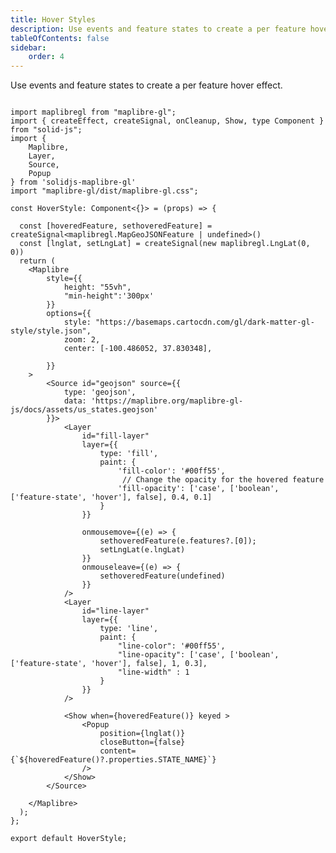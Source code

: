 ```yaml
---
title: Hover Styles
description: Use events and feature states to create a per feature hover effect.
tableOfContents: false
sidebar: 
    order: 4
---
```

Use events and feature states to create a per feature hover effect.


<div class="not-content">
    <HoverStyle client:visible />
</div>

```tsx

import maplibregl from "maplibre-gl";
import { createEffect, createSignal, onCleanup, Show, type Component } from "solid-js";
import {
    Maplibre,
    Layer,
    Source,
    Popup
} from 'solidjs-maplibre-gl'
import "maplibre-gl/dist/maplibre-gl.css";

const HoverStyle: Component<{}> = (props) => {
  
  const [hoveredFeature, sethoveredFeature] = createSignal<maplibregl.MapGeoJSONFeature | undefined>()
  const [lnglat, setLngLat] = createSignal(new maplibregl.LngLat(0, 0))
  return (
    <Maplibre 
        style={{
            height: "55vh",
            "min-height":'300px'
        }}
        options={{
            style: "https://basemaps.cartocdn.com/gl/dark-matter-gl-style/style.json",
            zoom: 2,
            center: [-100.486052, 37.830348],
            
        }}
    >
        <Source id="geojson" source={{
            type: 'geojson',
            data: 'https://maplibre.org/maplibre-gl-js/docs/assets/us_states.geojson'
        }}>
            <Layer 
                id="fill-layer"
                layer={{
                    type: 'fill',
                    paint: {
                        'fill-color': '#00ff55',
                         // Change the opacity for the hovered feature
                        'fill-opacity': ['case', ['boolean', ['feature-state', 'hover'], false], 0.4, 0.1]
                    }
                }}

                onmousemove={(e) => {
                    sethoveredFeature(e.features?.[0]);
                    setLngLat(e.lngLat)
                }}
                onmouseleave={(e) => {
                    sethoveredFeature(undefined)
                }}
            />
            <Layer
                id="line-layer"
                layer={{
                    type: 'line',
                    paint: {
                        "line-color": '#00ff55',
                        "line-opacity": ['case', ['boolean', ['feature-state', 'hover'], false], 1, 0.3],
                        "line-width" : 1
                    }
                }}
            />

            <Show when={hoveredFeature()} keyed >
                <Popup 
                    position={lnglat()}
                    closeButton={false}
                    content={`${hoveredFeature()?.properties.STATE_NAME}`}
                />
            </Show>
        </Source>

    </Maplibre>
  );
};

export default HoverStyle;
```